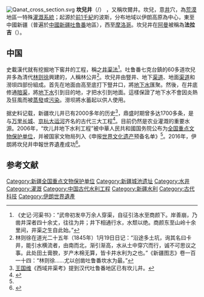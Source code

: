 {{globalize/Mainland China}}
[[File:Qanat_cross_section.svg|thumb]]
'''坎兒井'''（{{lang-fa|قنات}}/{{lang|fa|کاریز}}） ，又稱坎爾井。坎兒，意[[井|井]]穴，為[[荒漠|荒漠]]地區一特殊[[灌溉系統|灌溉系統]]；起源於[[前1千紀|前1千紀]]的波斯，分布地域以伊朗高原為中心，東至中國新疆（普遍於[[中國|中國]][[新疆|新疆]][[吐魯番|吐魯番]]地區），西至[[摩洛哥|摩洛哥]]。坎兒井在[[阿曼|阿曼]]被稱為'''法拉吉'''（{{lang-ar|فلج}}）。

==中国==
{{文物保护单位
| 级别 = 中國
| 名称 = 坎爾井地下水利工程
| 图片 = Turpan-karez-museo-d02.jpg
| 图片大小 = 
| 说明 = 
| 省名 = 
| 市/县名 =
| 所在 = [[吐鲁番市|吐鲁番市]]
| 坐标 = <!-- 请使用{{coord}}模板 -->
| 分类 = 近现代重要史迹及代表性建筑
| 时代 = 清
| 编号 = 6-1077
| 登录 = 2006年5月25日
}}

史載漢代就有挖掘地下窖井的工程，稱之[[井渠法|井渠法]]<ref>《史记·河渠书》：“武帝初发卒万余人穿渠，自征引洛水至商颜下。岸善崩，乃凿井深者四十余丈，往往为井；井下相通行水，水颓以绝。商颜东至山岭十余里间，井渠之生自此始。”</ref>。吐鲁番七克台鎮的60多道坎兒井多為清代[[林则徐|林则徐]]興建的，人稱林公井<ref>林则徐在道光二十五年（1845年）1月19日日记：“沿途多土坑，询其名曰卡井，能引水横流者，由南而北，渐引渐高，水从土中穿穴而行，诚不可思议之事。此处田土膏腴，岁产木棉无算，皆卡井水利为之也。”《新疆图志》卷一百一十四：“林则徐……尤以创凿吐鲁番坎水为最。”</ref>。坎兒井由豎井、地下[[渠道|渠道]]、地面[[渠道|渠道]]和澇垻四部份組成。首先在地面由高至底打下豎井口，將[[地下水|地下水]]匯聚。然後，在井底修通[[暗渠|暗渠]]，將[[地下水|地下水]]引到目的地，才把水引到地面。這樣保證了地下水不會因炎熱及狂風而被[[蒸發|蒸發]]或[[污染|污染]]。澇坝將水蓄起以供人使用。

据史料记载，新疆坎儿井已有2000多年的历史<ref>[[王国维|王国维]]《西域井渠考》提到汉代吐鲁番地区已有坎儿井。</ref>，鼎盛时期曾多达1700多条，是与[[万里长城|万里长城]]、[[京杭大运河|京杭大运河]]齐名的古代三大工程<ref name="xinhua20090323">{{cite web  | language =zh-hans  | publisher =[[新华网|新华网]]  | title =新疆的高科技+土专家保护"地下运河"坎儿井  | url =http://www.xj.xinhuanet.com/2009-03/23/content_16030032.htm  | author =  | date =2009-03-23  | accessdate =2009-04-12  | deadurl =yes  | archiveurl =https://web.archive.org/web/20091215230902/http://www.xj.xinhuanet.com/2009-03/23/content_16030032.htm  | archivedate =2009-12-15  }}</ref>。目前仍然是农业灌溉的重要水源。2006年，“坎儿井地下水利工程”被中華人民共和國国务院公布为[[全国重点文物保护单位|全国重点文物保护单位]]，并被国家文物局列入《申报[[世界文化遗产|世界文化遗产]]预备名单》<ref name="xinhua20090323"/>。2016年，伊朗將坎兒井申報世界遺產成功<ref>{{Cite web |url=http://whc.unesco.org/en/list/1506 |title=1506 |accessdate=2016-07-18 |archive-date=2019-04-11 |archive-url=https://web.archive.org/web/20190411042335/http://whc.unesco.org/en/list/1506/ |dead-url=no }}</ref>。

==参考文献==
<div class="references-small">
<references />
</div>

{{Commonscat|qanat}}
{{新疆全国重点文物保护单位}}
{{normdaten}}
[[Category:新疆全国重点文物保护单位|Category:新疆全国重点文物保护单位]]
[[Category:新疆城池遗址|Category:新疆城池遗址]]
[[Category:水井|Category:水井]]
[[Category:灌溉|Category:灌溉]]
[[Category:中国古代水利工程|Category:中国古代水利工程]]
[[Category:新疆水利|Category:新疆水利]]
[[Category:古代科技|Category:古代科技]]
[[Category:伊朗世界遺產|Category:伊朗世界遺產]]